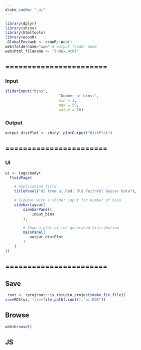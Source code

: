 ```yaml
---
drake_cache: ".ui"
---
```



```r
library(dplyr)
library(shiny)
library(htmltools)
library(econR)
.GlobalEnv$web <- econR::Web()
web$foldername="www" # output folder name
web$html_filename <- "index.html"

```

## =======================

### Input

```r
sliderInput("bins",
                        "Number of bins:",
                        min = 1,
                        max = 50,
                        value = 30)
```

### Output

```r
output_distPlot <- shiny::plotOutput("distPlot")
```

## =======================

### UI

```r
ui <- tags$body(
  fluidPage(

    # Application title
    titlePanel("UI from ui.Rmd: Old Faithful Geyser Data"),

    # Sidebar with a slider input for number of bins 
    sidebarLayout(
        sidebarPanel(
            input_bins
        ),

        # Show a plot of the generated distribution
        mainPanel(
           output_distPlot
        )
    )
))
```



## =======================

## Save

```r
.root <- rprojroot::is_rstudio_project$make_fix_file()
saveRDS(ui, file=file.path(.root(),"ui.RDS"))
```

## Browse

```r
web$browse()
```





## JS


<!--JS end-->
